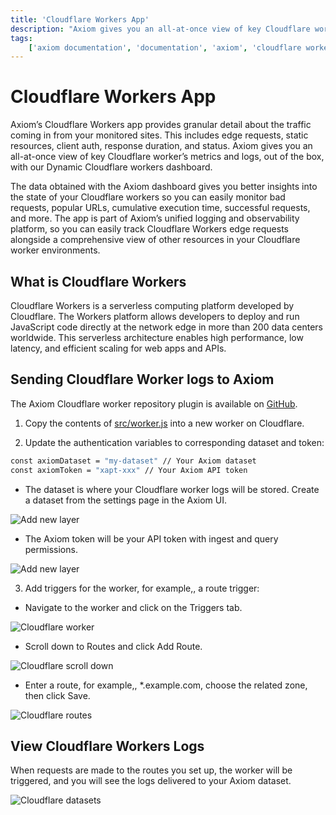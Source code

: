 ```yaml
---
title: 'Cloudflare Workers App'
description: "Axiom gives you an all-at-once view of key Cloudflare worker’s metrics and logs, out of the box, with our Dynamic Cloudflare workers dashboard."
tags:
    ['axiom documentation', 'documentation', 'axiom', 'cloudflare workers', 'requests', 'edge network', 'route trigger', 'cloudflare']
---
```


# Cloudflare Workers App

Axiom’s Cloudflare Workers app provides granular detail about the traffic coming in from your monitored sites. This includes edge requests, static resources, client auth, response duration, and status. Axiom gives you an all-at-once view of key Cloudflare worker’s metrics and logs, out of the box, with our Dynamic Cloudflare workers dashboard.

The data obtained with the Axiom dashboard gives you better insights into the state of your Cloudflare workers so you can easily monitor bad requests, popular URLs, cumulative execution time, successful requests, and more. The app is part of Axiom’s unified logging and observability platform, so you can easily track Cloudflare Workers edge requests alongside a comprehensive view of other resources in your Cloudflare worker environments.

## What is Cloudflare Workers

Cloudflare Workers is a serverless computing platform developed by Cloudflare. The Workers platform allows developers to deploy and run JavaScript code directly at the network edge in more than 200 data centers worldwide. This serverless architecture enables high performance, low latency, and efficient scaling for web apps and APIs.

## Sending Cloudflare Worker logs to Axiom 

The Axiom Cloudflare worker repository plugin is available on [GitHub](https://github.com/axiomhq/axiom-cloudflare-workers).

1. Copy the contents of [src/worker.js](https://github.com/axiomhq/axiom-cloudflare-workers/blob/main/src/worker.js) into a new worker on Cloudflare.

2. Update the authentication variables to corresponding dataset and token:

```bash copy
const axiomDataset = "my-dataset" // Your Axiom dataset
const axiomToken = "xapt-xxx" // Your Axiom API token
```

- The dataset is where your Cloudflare worker logs will be stored. Create a dataset from the settings page in the Axiom UI.

![Add new layer](/doc-assets/shots/cloudflare-datasets.png)

- The Axiom token will be your API token with ingest and query permissions.

![Add new layer](/doc-assets/shots/cloudflare-api-token.png)

3. Add triggers for the worker, for example,, a route trigger:

- Navigate to the worker and click on the Triggers tab.

![Cloudflare worker](/doc-assets/shots/cloudflare-worker-triggers.png)

- Scroll down to Routes and click Add Route.

![Cloudflare scroll down](/doc-assets/shots/cloudflare-add-routes.png)

- Enter a route, for example,, *.example.com, choose the related zone, then click Save.

![Cloudflare routes](/doc-assets/shots/cloudflare-click-save.png)

## View Cloudflare Workers Logs

When requests are made to the routes you set up, the worker will be triggered, and you will see the logs delivered to your Axiom dataset.

![Cloudflare datasets](/doc-assets/shots/cloudflare-datasets-logs.png)